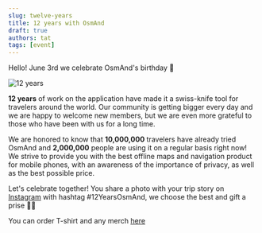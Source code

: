 ```yaml
---
slug: twelve-years
title: 12 years with OsmAnd
draft: true
authors: tat
tags: [event]
---
```


Hello! June 3rd we celebrate OsmAnd's birthday 🥳

![12 years](./12_years.jpg)

<!--truncate-->

**12 years** of work on the application have made it a swiss-knife tool for travelers around the world. Our community is getting bigger every day and we are happy to welcome new members, but we are even more grateful to those who have been with us for a long time.

We are honored to know that **10,000,000** travelers have already tried OsmAnd and **2,000,000** people are using it on a regular basis right now!
We strive to provide you with the best offline maps and navigation product for mobile phones, with an awareness of the importance of privacy, as well as the best possible price.

Let's celebrate together! You share a photo with your trip story on [Instagram](https://www.instagram.com/osmand.map/) with hashtag #12YearsOsmAnd, we choose the best and gift a prise 🍾🥂

You can order T-shirt and any merch [here](https://www.redbubble.com/shop/ap/36789864)